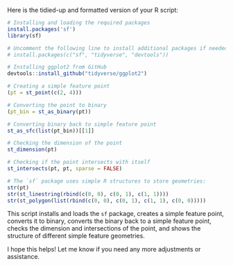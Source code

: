 Here is the tidied-up and formatted version of your R script:

```r
# Installing and loading the required packages
install.packages('sf')
library(sf)

# Uncomment the following line to install additional packages if needed
# install.packages(c("sf", "tidyverse", "devtools"))

# Installing ggplot2 from GitHub
devtools::install_github("tidyverse/ggplot2")

# Creating a simple feature point
(pt = st_point(c(2, 4)))

# Converting the point to binary
(pt_bin = st_as_binary(pt))

# Converting binary back to simple feature point
st_as_sfc(list(pt_bin))[[1]]

# Checking the dimension of the point
st_dimension(pt)

# Checking if the point intersects with itself
st_intersects(pt, pt, sparse = FALSE)

# The `sf` package uses simple R structures to store geometries:
str(pt)
str(st_linestring(rbind(c(0, 0), c(0, 1), c(1, 1))))
str(st_polygon(list(rbind(c(0, 0), c(0, 1), c(1, 1), c(0, 0)))))
```

This script installs and loads the `sf` package, creates a simple feature point, converts it to binary, converts the binary back to a simple feature point, checks the dimension and intersections of the point, and shows the structure of different simple feature geometries.

I hope this helps! Let me know if you need any more adjustments or assistance.